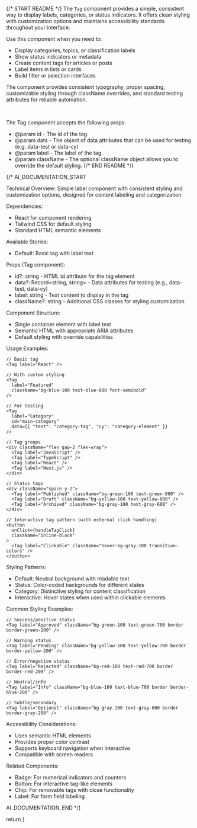 
{/* START README */}
The `Tag` component provides a simple, consistent way to display labels, categories, or status indicators. It offers clean styling with customization options and maintains accessibility standards throughout your interface.

Use this component when you need to:

- Display categories, topics, or classification labels
- Show status indicators or metadata
- Create content tags for articles or posts
- Label items in lists or cards
- Build filter or selection interfaces

The component provides consistent typography, proper spacing, customizable styling through className overrides, and standard testing attributes for reliable automation.

<br />

The Tag component accepts the following props:

- @param id - The id of the tag.
- @param data - The object of data attributes that can be used for testing (e.g. data-test or data-cy)
- @param label - The label of the tag.
- @param className - The optional className object allows you to override the default styling.
  {/* END README */}

{/\*
AI_DOCUMENTATION_START

Technical Overview: Simple label component with consistent styling and customization options, designed for content labeling and categorization

Dependencies:

- React for component rendering
- Tailwind CSS for default styling
- Standard HTML semantic elements

Available Stories:

- Default: Basic tag with label text

Props (Tag component):

- id?: string - HTML id attribute for the tag element
- data?: Record<string, string> - Data attributes for testing (e.g., data-test, data-cy)
- label: string - Text content to display in the tag
- className?: string - Additional CSS classes for styling customization

Component Structure:

- Single container element with label text
- Semantic HTML with appropriate ARIA attributes
- Default styling with override capabilities

Usage Examples:

```tsx
// Basic tag
<Tag label="React" />

// With custom styling
<Tag
  label="Featured"
  className="bg-blue-100 text-blue-800 font-semibold"
/>

// For testing
<Tag
  label="Category"
  id="main-category"
  data={{ "test": "category-tag", "cy": "category-element" }}
/>

// Tag groups
<div className="flex gap-2 flex-wrap">
  <Tag label="JavaScript" />
  <Tag label="TypeScript" />
  <Tag label="React" />
  <Tag label="Next.js" />
</div>

// Status tags
<div className="space-y-2">
  <Tag label="Published" className="bg-green-100 text-green-800" />
  <Tag label="Draft" className="bg-yellow-100 text-yellow-800" />
  <Tag label="Archived" className="bg-gray-100 text-gray-600" />
</div>

// Interactive tag pattern (with external click handling)
<button
  onClick={handleTagClick}
  className="inline-block"
>
  <Tag label="Clickable" className="hover:bg-gray-100 transition-colors" />
</button>
```

Styling Patterns:

- Default: Neutral background with readable text
- Status: Color-coded backgrounds for different states
- Category: Distinctive styling for content classification
- Interactive: Hover states when used within clickable elements

Common Styling Examples:

```tsx
// Success/positive status
<Tag label="Approved" className="bg-green-100 text-green-700 border border-green-200" />

// Warning status
<Tag label="Pending" className="bg-yellow-100 text-yellow-700 border border-yellow-200" />

// Error/negative status
<Tag label="Rejected" className="bg-red-100 text-red-700 border border-red-200" />

// Neutral/info
<Tag label="Info" className="bg-blue-100 text-blue-700 border border-blue-200" />

// Subtle/secondary
<Tag label="Optional" className="bg-gray-100 text-gray-600 border border-gray-200" />
```

Accessibility Considerations:

- Uses semantic HTML elements
- Provides proper color contrast
- Supports keyboard navigation when interactive
- Compatible with screen readers

Related Components:

- Badge: For numerical indicators and counters
- Button: For interactive tag-like elements
- Chip: For removable tags with close functionality
- Label: For form field labeling

AI_DOCUMENTATION_END
\*/}

  return <Tag label="Default Tag" />
}
